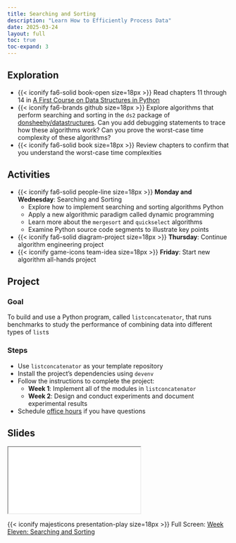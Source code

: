 ```yaml
---
title: Searching and Sorting
description: "Learn How to Efficiently Process Data"
date: 2025-03-24
layout: full
toc: true
toc-expand: 3
---
```


## Exploration

- {{< iconify fa6-solid book-open size=18px >}} Read chapters 11 through 14 in
[A First Course on Data Structures in
Python](https://donsheehy.github.io/datastructures/)
- {{< iconify fa6-brands github size=18px >}} Explore algorithms that perform
searching and sorting in the `ds2` package of
[donsheehy/datastructures](https://github.com/donsheehy/datastructures/). Can
you add debugging statements to trace how these algorithms work? Can you prove
the worst-case time complexity of these algorithms?
- {{< iconify fa6-solid book size=18px >}} Review chapters to confirm that you
understand the worst-case time complexities

## Activities

- {{< iconify fa6-solid people-line size=18px >}} **Monday and Wednesday**:
Searching and Sorting
  - Explore how to implement searching and sorting algorithms Python
  - Apply a new algorithmic paradigm called dynamic programming
  - Learn more about the `mergesort` and `quickselect` algorithms
  - Examine Python source code segments to illustrate key points
- {{< iconify fa6-solid diagram-project size=18px >}} **Thursday**: Continue algorithm engineering project
- {{< iconify game-icons team-idea size=18px >}} **Friday**: Start new algorithm all-hands project

## Project

### Goal

To build and use a Python program, called `listconcatenator`, that runs benchmarks to
study the performance of combining data into different types of `list`s

### Steps

- Use `listconcatenator` as your template repository
- Install the project's dependencies using `devenv`
- Follow the instructions to complete the project:
  - **Week 1**: Implement all of the modules in `listconcatenator`
  - **Week 2**: Design and conduct experiments and document experimental results
- Schedule [office hours](https://www.gregorykapfhammer.com/schedule/) if you
have questions

## Slides

```{=html}
<iframe class="slide-deck" src="../../slides/weekeleven/"></iframe>
```

{{< iconify majesticons presentation-play size=18px >}} Full Screen: [Week Eleven: Searching and Sorting](../../slides/weekeleven/)
